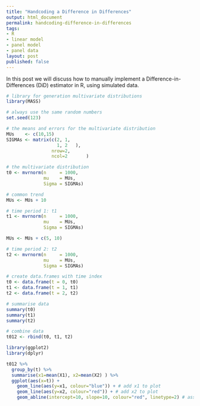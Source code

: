 ```yaml
---
title: "Handcoding a Difference in Differences"
output: html_document
permalink: handcoding-difference-in-differences
tags:
- R
- linear model
- panel model
- panel data
layout: post
published: false
---
```


In this post we will discuss how to manually implement a Difference-in-Differences (DiD) estimator in R,
using simulated data.

```r
# library for generation multivariate distributions
library(MASS)

# always use the same random numbers
set.seed(123)

# the means and errors for the multivariate distribution
MUs    <- c(10,15)
SIGMAs <- matrix(c(2, 1,
                   1, 2   ),
                 nrow=2,
                 ncol=2       )

# the multivariate distribution
t0 <- mvrnorm(n     = 1000,
              mu    = MUs,
              Sigma = SIGMAs)

# common trend
MUs <- MUs + 10

# time period 1: t1
t1 <- mvrnorm(n     = 1000,
              mu    = MUs,
              Sigma = SIGMAs)

MUs <- MUs + c(5, 10)

# time period 2: t2
t2 <- mvrnorm(n     = 1000,
              mu    = MUs,
              Sigma = SIGMAs)

```

```r
# create data.frames with time index
t0 <- data.frame(t = 0, t0)
t1 <- data.frame(t = 1, t1)
t2 <- data.frame(t = 2, t2)

# summarise data
summary(t0)
summary(t1)
summary(t2)

# combine data
t012 <- rbind(t0, t1, t2)
```

```r
library(ggplot2)
library(dplyr)

t012 %>%
  group_by(t) %>%
  summarise(x1=mean(X1), x2=mean(X2) ) %>%
  ggplot(aes(x=t)) + 
    geom_line(aes(y=x1, colour="blue")) + # add x1 to plot
    geom_line(aes(y=x2, colour="red")) + # add x2 to plot
    geom_abline(intercept=10, slope=10, colour="red", linetype=2) # assumed common trend
```